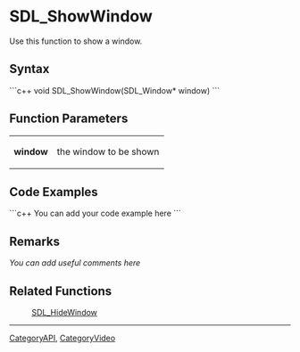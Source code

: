 <!-- pragma section-numbers off -->
<!-- pragma disable-camelcase -->

= SDL_ShowWindow =
Use this function to show a window.


== Syntax ==
```c++
void SDL_ShowWindow(SDL_Window* window)
```

== Function Parameters ==
{|
|'''window'''
|the window to be shown
|}

== Code Examples ==
```c++
You can add your code example here
```

== Remarks ==
''You can add useful comments here''

== Related Functions ==
:[[SDL_HideWindow]]

----
[[CategoryAPI]], [[CategoryVideo]]
